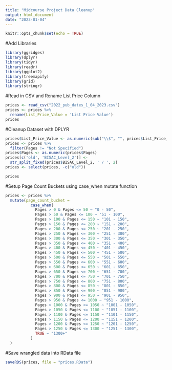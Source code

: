 ```yaml
---
title: "Midcourse Project Data Cleanup"
output: html_document
date: "2023-01-04"
---
```


```r
knitr::opts_chunk$set(echo = TRUE)
```

#Add Libraries
```r
library(ggridges)
library(dplyr)
library(tidyr)
library(readr)
library(ggplot2)
library(treemapify)
library(grid)
library(stringr)
```

#Read in CSV and Rename List Price Column
```r
prices <- read_csv("2022_pub_dates_1_04_2023.csv")
prices <- prices %>% 
  rename(List_Price_Value = 'List Price Value')
prices
```

#Cleanup Dataset with DPLYR
```r
prices$List_Price_Value <- as.numeric(sub("\\$", "", prices$List_Price_Value))
prices <- prices %>% 
  filter(Pages != "Not Specified")
prices$Pages <- as.numeric(prices$Pages)
prices[c('old', 'BISAC_Level_2')] <- 
  str_split_fixed(prices$BISAC_Level_2, ' / ', 2)
prices <- select(prices, -c("old"))

prices
```

#Setup Page Count Buckets using case_when mutate function
```r
prices <- prices %>%
  mutate(page_count_bucket = 
           case_when(
             Pages > 0 & Pages <= 50 ~ "0 - 50",
             Pages > 50 & Pages <= 100 ~ "51 - 100",
             Pages > 100 & Pages <= 150 ~ "101 - 150",
             Pages > 150 & Pages <= 200 ~ "151 - 200",
             Pages > 200 & Pages <= 250 ~ "201 - 250",
             Pages > 250 & Pages <= 300 ~ "251 - 300",
             Pages > 300 & Pages <= 350 ~ "301 - 350",
             Pages > 350 & Pages <= 400 ~ "351 - 400",
             Pages > 400 & Pages <= 450 ~ "401 - 450",
             Pages > 450 & Pages <= 500 ~ "451 - 500",
             Pages > 500 & Pages <= 550 ~ "501 - 550",
             Pages > 550 & Pages <= 600 ~ "551 - 600",
             Pages > 600 & Pages <= 650 ~ "601 - 650",
             Pages > 650 & Pages <= 700 ~ "651 - 700",
             Pages > 700 & Pages <= 750 ~ "701 - 750",
             Pages > 750 & Pages <= 800 ~ "751 - 800",
             Pages > 800 & Pages <= 850 ~ "801 - 850",
             Pages > 850 & Pages <= 900 ~ "851 - 900",
             Pages > 900 & Pages <= 950 ~ "901 - 950",
             Pages > 950 & Pages <= 1000 ~ "951 - 1000",
             Pages > 1000 & Pages <= 1050 ~ "1001 - 1050",
             Pages > 1050 & Pages <= 1100 ~ "1051 - 1100",
             Pages > 1100 & Pages <= 1150 ~ "1101 - 1150",
             Pages > 1150 & Pages <= 1200 ~ "1151 - 1200",
             Pages > 1200 & Pages <= 1250 ~ "1201 - 1250",
             Pages > 1250 & Pages <= 1300 ~ "1251 - 1300",
             TRUE ~ "1300+"
           )
  )
```


#Save wrangled data into RData file
```r
saveRDS(prices, file = "prices.RData")
```

